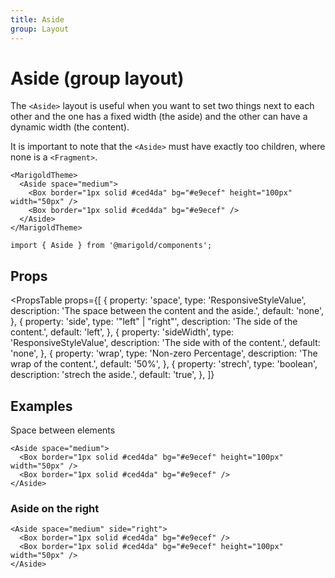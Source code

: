 ```yaml
---
title: Aside
group: Layout
---
```



# Aside (group layout)

The `<Aside>` layout is useful when you want to set two things next to each other and the one has a fixed width (the aside) and the other can have a dynamic width (the content).

It is important to note that the `<Aside>` must have exactly too children, where none is a `<Fragment>`.

```tsx
<MarigoldTheme>
  <Aside space="medium">
    <Box border="1px solid #ced4da" bg="#e9ecef" height="100px" width="50px" />
    <Box border="1px solid #ced4da" bg="#e9ecef" />
  </Aside>
</MarigoldTheme>
```

```tsx onlyCode
import { Aside } from '@marigold/components';
```

## Props

<PropsTable
  props={[
    {
      property: 'space',
      type: 'ResponsiveStyleValue<string>',
      description: 'The space between the content and the aside.',
      default: 'none',
    },
    {
      property: 'side',
      type: '"left" | "right"',
      description: 'The side of the content.',
      default: 'left',
    },
    {
      property: 'sideWidth',
      type: 'ResponsiveStyleValue<string>',
      description: 'The side with of the content.',
      default: 'none',
    },
    {
      property: 'wrap',
      type: 'Non-zero Percentage',
      description: 'The wrap of the content.',
      default: '50%',
    },
    {
      property: 'strech',
      type: 'boolean',
      description: 'strech the aside.',
      default: 'true',
    },
  ]}
></PropsTable>

## Examples

Space between elements

```tsx
<Aside space="medium">
  <Box border="1px solid #ced4da" bg="#e9ecef" height="100px" width="50px" />
  <Box border="1px solid #ced4da" bg="#e9ecef" />
</Aside>
```

### Aside on the right

```tsx
<Aside space="medium" side="right">
  <Box border="1px solid #ced4da" bg="#e9ecef" />
  <Box border="1px solid #ced4da" bg="#e9ecef" height="100px" width="50px" />
</Aside>
```
